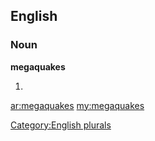 ==English==

===Noun===
'''megaquakes'''

# {{plural of|[[megaquake]]}}

[[Category:English plurals]]

[[ar:megaquakes]]
[[my:megaquakes]]